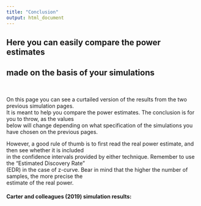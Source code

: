 ---
title: "Conclusion"
output: html_document
---


## Here you can easily compare the power estimates
## made on the basis of your simulations

&nbsp;
&nbsp;
&nbsp;


On this page you can see a curtailed version of the results from the two previous simulation pages.  
It is meant to help you compare the power estimates. The conclusion is for you to throw, as the values  
below will change depending on what specification of the simulations you have chosen on the previous pages.  

However, a good rule of thumb is to first read the real power estimate, and then see whether it is included   
in the confidence intervals provided by either technique. Remember to use the "Estimated Discovery Rate"  
(EDR) in the case of z-curve. Bear in mind that the higher the number of samples, the more precise the   
estimate of the real power.    


#### Carter and colleagues (2019) simulation results:
